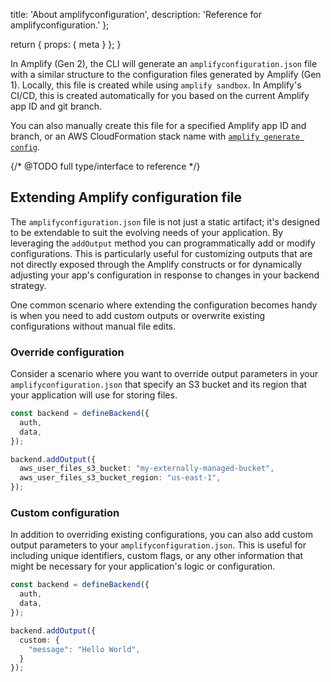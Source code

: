   title: 'About amplifyconfiguration',
  description: 'Reference for amplifyconfiguration.'
};

  return {
    props: {
      meta
    }
  };
}

In Amplify (Gen 2), the CLI will generate an `amplifyconfiguration.json` file with a similar structure to the configuration files generated by Amplify (Gen 1). Locally, this file is created while using `amplify sandbox`. In Amplify's CI/CD, this is created automatically for you based on the current Amplify app ID and git branch.

You can also manually create this file for a specified Amplify app ID and branch, or an AWS CloudFormation stack name with [`amplify generate config`](/gen2/reference/cli-commands#amplify-generate-config).

{/* @TODO full type/interface to reference */}

## Extending Amplify configuration file

The `amplifyconfiguration.json` file is not just a static artifact; it's designed to be extendable to suit the evolving needs of your application. By leveraging the `addOutput` method you can programmatically add or modify configurations.
This is particularly useful for customizing outputs that are not directly exposed through the Amplify constructs or for dynamically adjusting your app's configuration in response to changes in your backend strategy.

One common scenario where extending the configuration becomes handy is when you need to add custom outputs or overwrite existing configurations without manual file edits.

### Override configuration

Consider a scenario where you want to override output parameters in your `amplifyconfiguration.json` that specify an S3 bucket and its region that your application will use for storing files.

```ts title="amplify/backend.ts"
const backend = defineBackend({
  auth, 
  data, 
});

backend.addOutput({
  aws_user_files_s3_bucket: "my-externally-managed-bucket",
  aws_user_files_s3_bucket_region: "us-east-1",
});
```

### Custom configuration

In addition to overriding existing configurations, you can also add custom output parameters to your `amplifyconfiguration.json`. This is useful for including unique identifiers, custom flags, or any other information that might be necessary for your application's logic or configuration.

```ts title="amplify/backend.ts"
const backend = defineBackend({
  auth, 
  data, 
});

backend.addOutput({
  custom: {
    "message": "Hello World",
  }
});
```

